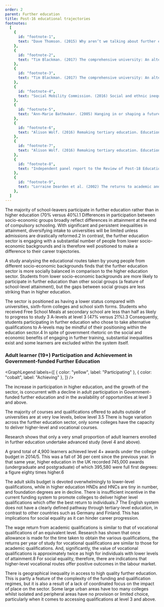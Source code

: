 ```yaml
---
order: 2
parent: Further education
title: Post-16 educational trajectories
footnotes:
  [
    {
      id: "footnote-1",
      text: "Dave Thomson. (2015) Why aren’t we talking about further education and social mobility? Education Data Lab.",
    },
    {
      id: "footnote-2",
      text: "Tim Blackman. (2017) The comprehensive university: An alternative to social stratification by academic selection. HEPI Occasional Paper 17. Tom Sperlinger, Josie McLellan and Richard Pettigrew. (2018) Who are universities for? Re-making higher education. Bristol University Press",
    },
    {
      id: "footnote-3",
      text: "Tim Blackman. (2017) The comprehensive university: An alternative to social stratification by academic selection. HEPI Occasional Paper 17. Tom Sperlinger, Josie McLellan and Richard Pettigrew. (2018) Who are universities for? Re-making higher education. Bristol University Press",
    },
    {
      id: "footnote-4",
      text: "Social Mobility Commission. (2016) Social and ethnic inequalities in choice available and choices made at age 16.",
    },
    {
      id: "footnote-5",
      text: "Ann-Marie Bathmaker. (2005) Hanging in or shaping a future: Defining a role for vocationally related learning in a ‘knowledge’ society. Journal of Education Policy. 20.",
    },
    {
      id: "footnote-6",
      text: "Alison Wolf. (2016) Remaking tertiary education. Education Policy Institute.",
    },
    {
      id: "footnote-7",
      text: "Alison Wolf. (2016) Remaking tertiary education. Education Policy Institute, p.19.",
    },
    {
      id: "footnote-8",
      text: "Independent panel report to the Review of Post-18 Education and Funding. (2019).",
    },
    {
      id: "footnote-9",
      text: "Lorraine Dearden et al. (2002) The returns to academic and vocational qualifications in Britain. Bulletin of Economic Research. 54:3.",
    },
  ]
---
```



The majority of school-leavers participate in further education rather than in
higher education (70% versus 40%).<FootnoteLink
linkId="footnote-1">1</FootnoteLink> Differences in participation between
socio-economic groups broadly reflect differences in attainment at the end of
compulsory schooling. With significant and persistent inequalities in
attainment, diversifying intake to universities will be limited unless
admissions are drastically reformed.<FootnoteLink
linkId="footnote-2">2</FootnoteLink> In contrast, the further education sector is
engaging with a substantial number of people from lower socio-economic
backgrounds and is therefore well positioned to make a difference to their
career trajectories.

<ResearchImage
  objectPosition="right"
  imageName="post-16-educational-trajectories-1.jpg"
/>

A study analysing the educational routes taken by young people from different
socio-economic backgrounds finds that the further education sector is more
socially balanced in comparison to the higher education sector. Students from
lower socio-economic backgrounds are more likely to participate in further
education than other social groups (a feature of school-level attainment), but
the gaps between social groups are less striking than in higher education.

The sector is positioned as having a lower status compared with universities,
sixth-form colleges and school sixth forms. Students who received Free School
Meals at secondary school are less than half as likely to progress to study 3
A-levels at level 3 (47% versus 21%).<FootnoteLink
linkId="footnote-3">3</FootnoteLink> Consequently, students participating in
further education who chose to take alternative qualifications to A-levels may
be mindful of their positioning within the education sector.<FootnoteLink
linkId="footnote-4">4</FootnoteLink> In spite of government rhetoric on the
social and economic benefits of engaging in further training, substantial
inequalities exist and some learners are excluded within the system itself.

<div>

  ### Adult learner (19+) Participation and Achievement in Government-funded Further Education

  <GraphLegend
    labels={[
      { color: "yellow", label: "Participating" },
      { color: "cobalt", label: "Achieving" },
    ]}
  />
  <Post16TrajectoriesSVG />
</div>

<div>
The increase in participation in higher education, and the growth of the sector,
is concurrent with a decline in adult participation in Government-funded further
education and in the availability of opportunities at level 3 and above.

The majority of courses and qualifications offered to adults outside of
universities are at very low levels, below level 3.<FootnoteLink
linkId="footnote-5">5</FootnoteLink> There is huge variation across the further
education sector, only some colleges have the capacity to deliver higher-level
and vocational courses.

Research shows that only a very small proportion of adult learners enrolled in
further education undertake advanced study (level 4 and above).

</div>

<ResearchQuote color="midnight">
  A grand total of 4,900 learners achieved level 4+ awards under the college
  budget in 2014/5. This was a fall of 36 per cent since the previous year. In
  that same year, higher education in the UK recorded 745,000 awards
  (undergraduate and postgraduate) of which 395,580 were full first degrees: a
  figure eighty times higher.<FootnoteLink linkId="footnote-6">6</FootnoteLink>
</ResearchQuote>

<ResearchImage imageName="post-16-educational-trajectories-2.jpg" />

The adult skills budget is devoted overwhelmingly to lower-level qualifications,
while in higher education HNDs and HNCs are tiny in number, and foundation
degrees are in decline. There is insufficient incentive in the current funding
system to promote colleges to deliver higher level qualifications which offer
the best return to individuals.<FootnoteLink
linkId="footnote-7">7</FootnoteLink> The English system does not have a clearly
defined pathway through tertiary-level education, in contrast to other countries
such as Germany and Finland. This has implications for social equality as it can
hinder career progression.

The wage return from academic qualifications is similar to that of vocational
qualifications of an equivalent level. Research has shown that once allowance is
made for the time taken to obtain the various qualifications, the returns per
year of study for vocational qualifications are similar to those for academic
qualifications. And, significantly, the value of vocational qualifications is
approximately twice as high for individuals with lower levels of
attainment.<FootnoteLink linkId="footnote-8">8</FootnoteLink> For social
equality, therefore, there are indications that higher-level vocational routes
offer positive outcomes in the labour market.

There is geographical inequality in access to high quality further education.
This is partly a feature of the complexity of the funding and qualification
regimes, but it is also a result of a lack of coordinated focus on the impact of
place on the sector. Some large urban areas have too many colleges whilst
isolated and peripheral areas have no provision or limited choice, particularly
when it comes to accessing qualifications at level 3 and above.

